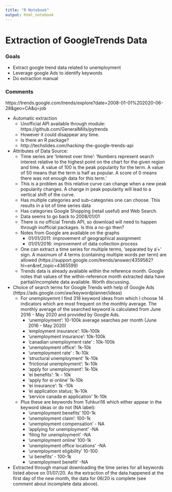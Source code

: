 ```yaml
---
title: "R Notebook"
output: html_notebook
---
```


# Extraction of GoogleTrends Data

### Goals

* Extract google trend data related to unemployment
* Leverage google Ads to identify keywords
* Do extraction manual

### Comments

https://trends.google.com/trends/explore?date=2008-01-01%202020-06-28&geo=CA&q=job


* Automatic extraction
  * Unofficial API available through module: https://github.com/GeneralMills/pytrends
  * However it could disappear any time.
  * Is there an R package?
  * http://techslides.com/hacking-the-google-trends-api


* Attributes of Data Source:
  * Time series are 'Interest over time': 'Numbers represent search interest relative to the highest point on the chart for the given region and time. A value of 100 is the peak popularity for the term. A value of 50 means that the term is half as popular. A score of 0 means there was not enough data for this term.'
  * This is a problem as this relative curve can change when a new peak popularity changes. A change in peak popularity will lead to a vertical shift of the curve.
  * Has multiple categories and sub-categories one can choose. This results in a lot of time series data
  * Has categories Google Shopping (retail useful) and Web Search.
  * Data seems to go back to 2008/01/01
  * There is no official Trends API, so download will need to happen through inofficial packages. Is this a no-go then?
  * Notes from Google are available on the graphs
    * 01/01/2011: improvement of geographical assignment
    * 01/01/2016: improvement of data collection process
  * One can extract a time series for multiple terms, 'separated by a '+' sign. A maximum of 4 terms (containing multiple words per term) are allowed (https://support.google.com/trends/answer/4359582?hl=en&ref_topic=4365599)
  * Trends data is already available within the reference month. Google notes that values of the within-reference month extracted data have partial/incomplete data available. Worth discussing.


* Choice of search terms for Google Trends with help of Google Ads (https://ads.google.com/aw/keywordplanner/ideas)
  * For unemployemnt I find 316 keyword ideas from which I choose 14 indicators which are most frequent on the monthly average. The monthly average of the searched keyword is calculated from June 2016 - May 2020 and provided by Google Ads.
    * 'unemployment': 10-100k average searches per month (June 2016 - May 2020)
    * 'employment insurance': 10k-100k
    * 'unemployment insurance': 10k-100k
    * 'canadian unemployment rate' : 10k-100k
    * 'unemployment office': 1k-10k
    * 'unemployment rate' : 1k-10k
    * 'structural unemployment' 1k-10k
    * 'frictional unemployment': 1k-10k
    * 'apply for unemployment': 1k-10k
    * 'ei benefits': 1k - 10k
    * 'apply for ei online' 1k-10k
    * 'ei insurance': 1k -10k
    * 'ei application status; 1k-10k
    * 'service canada ei application' 1k-10k
  * Plus these are keywords from Tuhkuri16 which either appear in the keyword ideas or do not (NA label):
    * 'unemployment benefits' 100-1k
    * 'unemployment claim': 100-1k
    * 'unemployment compensation' - NA
    * 'applying for unemployment' -NA
    * 'filing for unemployment' -NA
    * 'unemployment online' 100-1k
    * 'unemployment office locations' -NA
    * 'unemployment eligibility' 10-100
    * 'ui benefits' - 100-1k
    * 'unemployment benefit' -NA
    
* Extracted through manual downloading the time series for all keywords listed above on 01/07/20. As the extraction of the data happened at the first day of the new month, the data for 06/20 is complete (see comment about incomplete data above).


